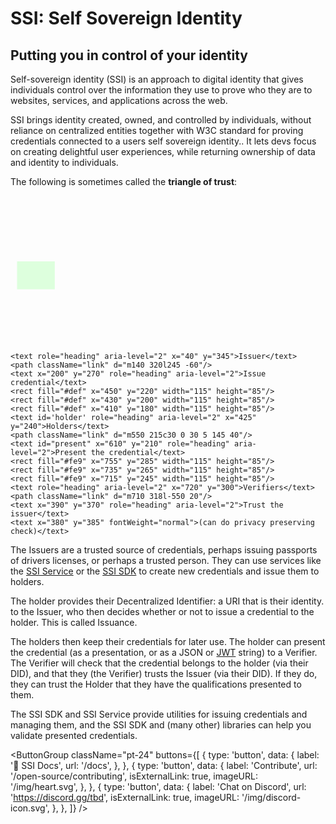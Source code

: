 
# SSI: Self Sovereign Identity

## Putting you in control of your identity

Self-sovereign identity (SSI) is an approach to digital identity that gives individuals control over the information they use to prove who they are to websites, services, and applications across the web.

SSI brings <TooltipWrapper trigger="Decentralized Identity">identity created, owned, and controlled by individuals, without reliance on centralized entities</TooltipWrapper> together with <TooltipWrapper trigger="Verifiable Credentials">W3C standard for proving credentials connected to a users self sovereign identity.</TooltipWrapper>. It lets devs focus on creating delightful user experiences, while returning ownership of data and identity to individuals.

The following is sometimes called the **triangle of trust**:

<svg xmlns="http://www.w3.org/2000/svg" version="1.1" viewBox="0 100 960 450" fill="none">
    <defs>
      {/* For the styles, you might want to move them to a CSS-in-JS library or an external stylesheet. */}
      <style>{`
        path.link {stroke:#000;strokeWidth:4;markerEnd: url(#arrow)}
        rect, circle {stroke:#000;strokeWidth:1px}
        rect.none {stroke:none}
        text {fill:#000;fontSize:14px;fontFamily:sans-serif}
        text[aria-level ='1']{fontSize:2em;fontWeight:bold;fontStyle:italic}
        text[aria-level = '2']{fontSize:1.5em;fontWeight:bold}
        #background {fill:#fff;width:100%;height:100%;stroke:none}
      `}</style>
    </defs>
    <rect id="background"/>
    <rect fill="#dfd" x="20" y="300" width="115" height="85"/>
    
    <text role="heading" aria-level="2" x="40" y="345">Issuer</text>
    <path className="link" d="m140 320l245 -60"/>
    <text x="200" y="270" role="heading" aria-level="2">Issue credential</text>
    <rect fill="#def" x="450" y="220" width="115" height="85"/>
    <rect fill="#def" x="430" y="200" width="115" height="85"/>
    <rect fill="#def" x="410" y="180" width="115" height="85"/>
    <text id='holder' role="heading" aria-level="2" x="425" y="240">Holders</text>
    <path className="link" d="m550 215c30 0 30 5 145 40"/>
    <text id="present" x="610" y="210" role="heading" aria-level="2">Present the credential</text>
    <rect fill="#fe9" x="755" y="285" width="115" height="85"/>
    <rect fill="#fe9" x="735" y="265" width="115" height="85"/>
    <rect fill="#fe9" x="715" y="245" width="115" height="85"/>
    <text role="heading" aria-level="2" x="720" y="300">Verifiers</text>
    <path className="link" d="m710 318l-550 20"/>
    <text x="390" y="370" role="heading" aria-level="2">Trust the issuer</text>
    <text x="380" y="385" fontWeight="normal">(can do privacy preserving check)</text>
  </svg>


The Issuers are a trusted source of credentials, perhaps issuing passports of drivers licenses, or perhaps a trusted person. 
They can use services like the [SSI Service](https://github.com/TBD54566975/ssi-service) or the [SSI SDK](https://github.com/TBD54566975/ssi-sdk) to create new credentials and issue them to holders. 

The holder provides their <TooltipWrapper trigger="DID">Decentralized Identifier: a URI that is their identity.</TooltipWrapper> to the Issuer, who then decides whether or not to issue a credential to the holder. This is called Issuance.

The holders then keep their credentials for later use. The holder can present the credential (as a presentation, or as a JSON or [JWT](https://jwt.io/) string) to a Verifier.
The Verifier will check that the credential belongs to the holder (via their DID), and that they (the Verifier) trusts the Issuer (via their DID). If they do, they can trust the Holder that they have the qualifications presented to them.

The SSI SDK and SSI Service provide utilities for issuing credentials and managing them, and the SSI SDK and (many other) libraries can help you validate presented credentials.


<ButtonGroup
  className="pt-24"
  buttons={[
    {
      type: 'button',
      data: {
        label: '🚀 SSI Docs',
        url: '/docs',
      },
    },
    {
      type: 'button',
      data: {
        label: 'Contribute',
        url: '/open-source/contributing',
        isExternalLink: true,
        imageURL: '/img/heart.svg',
      },
    },
    {
      type: 'button',
      data: {
        label: 'Chat on Discord',
        url: 'https://discord.gg/tbd',
        isExternalLink: true,
        imageURL: '/img/discord-icon.svg',
      },
    },
  ]}
/>
